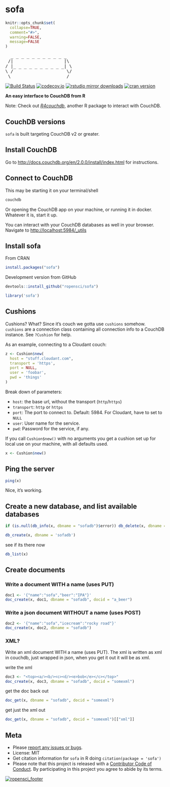 sofa
====

```r
knitr::opts_chunk$set(
  collapse=TRUE,
  comment="#>",
  warning=FALSE,
  message=FALSE
)
```

<pre>
  _ _ _ _ _ _ _ _ _ _ _
 /|                   |\
/ |_ _ _ _ _ _ _ _ _ _| \
\ /                    \/
 \ ___________________ /
</pre>

[![Build Status](https://travis-ci.org/ropensci/sofa.svg?branch=master)](https://travis-ci.org/ropensci/sofa)
[![codecov.io](https://codecov.io/github/ropensci/sofa/coverage.svg?branch=master)](https://codecov.io/github/ropensci/sofa?branch=master)
[![rstudio mirror downloads](http://cranlogs.r-pkg.org/badges/grand-total/sofa?color=ff69b4)](https://github.com/metacran/cranlogs.app)
[![cran version](http://www.r-pkg.org/badges/version/sofa)](https://cran.r-project.org/package=sofa)

__An easy interface to CouchDB from R__

Note: Check out [*R4couchdb*](https://github.com/wactbprot/R4CouchDB), another R
package to interact with CouchDB.

## CouchDB versions

`sofa` is built targeting CouchDB v2 or greater.

## Install CouchDB

Go to <http://docs.couchdb.org/en/2.0.0/install/index.html> for instructions.

## Connect to CouchDB

This may be starting it on your terminal/shell

```sh
couchdb
```

Or opening the CouchDB app on your machine, or running it in docker. Whatever it
is, start it up.

You can interact with your CouchDB databases as well in your browser. Navigate to <http://localhost:5984/_utils>

## Install sofa

From CRAN

```r
install.packages("sofa")
```

Development version from GitHub

```r
devtools::install_github("ropensci/sofa")
```

```r
library('sofa')
```

## Cushions

Cushions? What? Since it's couch we gotta use `cushions` somehow. `cushions` are a
connection class containing all connection info to a CouchDB instance.
See `?Cushion` for help.

As an example, connecting to a Cloudant couch:

```r
z <- Cushion$new(
  host = "stuff.cloudant.com",
  transport = 'https',
  port = NULL,
  user = 'foobar',
  pwd = 'things'
)
```

Break down of parameters:

* `host`: the base url, without the transport (`http`/`https`)
* `transport`: `http` or `https`
* `port`: The port to connect to. Default: 5984. For Cloudant, have to set to `NULL`
* `user`: User name for the service.
* `pwd`: Password for the service, if any.

If you call `Cushion$new()` with no arguments you get a cushion set up for local
use on your machine, with all defaults used.

```r
x <- Cushion$new()
```

## Ping the server

```r
ping(x)
```

Nice, it's working.

## Create a new database, and list available databases

```r
if (is.null(db_info(x, dbname = "sofadb")$error)) db_delete(x, dbname = 'sofadb')
```

```r
db_create(x, dbname = 'sofadb')
```

see if its there now

```r
db_list(x)
```

## Create documents

### Write a document WITH a name (uses PUT)

```r
doc1 <- '{"name":"sofa","beer":"IPA"}'
doc_create(x, doc1, dbname = "sofadb", docid = "a_beer")
```

### Write a json document WITHOUT a name (uses POST)

```r
doc2 <- '{"name":"sofa","icecream":"rocky road"}'
doc_create(x, doc2, dbname = "sofadb")
```

### XML?

Write an xml document WITH a name (uses PUT). The xml is written as xml in couchdb, just wrapped in json, when you get it out it will be as xml.

write the xml

```r
doc3 <- "<top><a/><b/><c><d/><e>bob</e></c></top>"
doc_create(x, doc3, dbname = "sofadb", docid = "somexml")
```

get the doc back out

```r
doc_get(x, dbname = "sofadb", docid = "somexml")
```

get just the xml out

```r
doc_get(x, dbname = "sofadb", docid = "somexml")[["xml"]]
```

## Meta

* Please [report any issues or bugs](https://github.com/ropensci/sofa/issues).
* License: MIT
* Get citation information for `sofa` in R doing `citation(package = 'sofa')`
* Please note that this project is released with a [Contributor Code of Conduct](CONDUCT.md). By participating in this project you agree to abide by its terms.

[![ropensci_footer](http://ropensci.org/public_images/github_footer.png)](http://ropensci.org)
